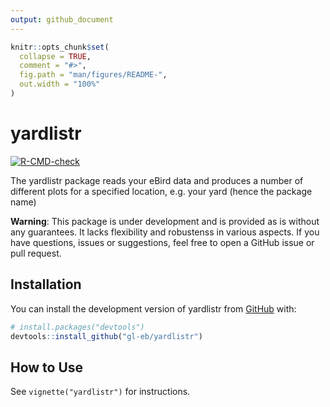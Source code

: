 ```yaml
---
output: github_document
---
```


<!-- README.md is generated from README.Rmd. Please edit that file -->

```r
knitr::opts_chunk$set(
  collapse = TRUE,
  comment = "#>",
  fig.path = "man/figures/README-",
  out.width = "100%"
)
```

# yardlistr

<!-- badges: start -->
[![R-CMD-check](https://github.com/gl-eb/yardlistr/actions/workflows/R-CMD-check.yaml/badge.svg)](https://github.com/gl-eb/yardlistr/actions/workflows/R-CMD-check.yaml)
<!-- badges: end -->

The yardlistr package reads your eBird data and produces a number of different plots for a specified location,
e.g. your yard (hence the package name)

**Warning**: This package is under development and is provided as is without any guarantees.
It lacks flexibility and robustenss in various aspects.
If you have questions, issues or suggestions, feel free to open a GitHub issue or pull request.

## Installation

You can install the development version of yardlistr from [GitHub](https://github.com/) with:

``` r
# install.packages("devtools")
devtools::install_github("gl-eb/yardlistr")
```

## How to Use

See `vignette("yardlistr")` for instructions.
